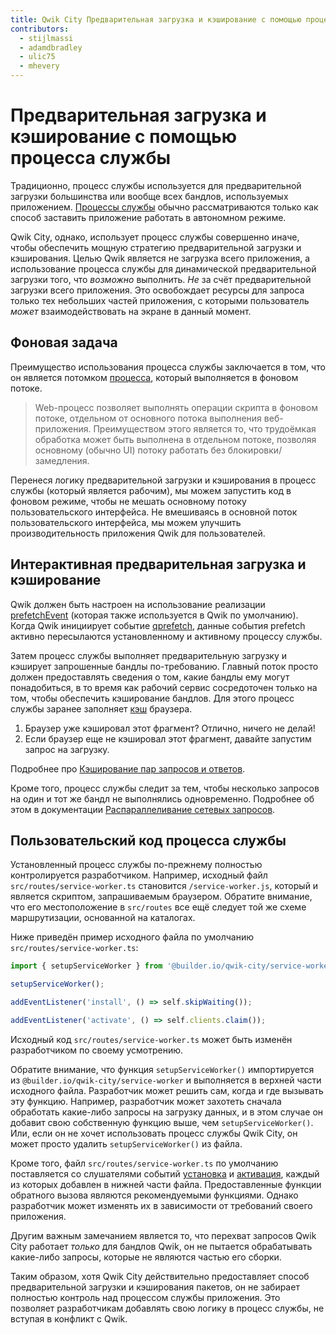 ```yaml
---
title: Qwik City Предварительная загрузка и кэширование с помощью процесса службы
contributors:
  - stijlmassi
  - adamdbradley
  - ulic75
  - mhevery
---
```


# Предварительная загрузка и кэширование с помощью процесса службы

Традиционно, процесс службы используется для предварительной загрузки большинства или вообще всех бандлов, используемых приложением. [Процессы службы](https://developer.mozilla.org/en-US/docs/Web/API/Service_Worker_API/Using_Service_Workers) обычно рассматриваются только как способ заставить приложение работать в автономном режиме.

Qwik City, однако, использует процесс службы совершенно иначе, чтобы обеспечить мощную стратегию предварительной загрузки и кэширования. Целью Qwik является не загрузка всего приложения, а использование процесса службы для динамической предварительной загрузки того, что _возможно_ выполнить. _Не_ за счёт предварительной загрузки всего приложения. Это освобождает ресурсы для запроса только тех небольших частей приложения, с которыми пользователь _может_ взаимодействовать на экране в данный момент.

## Фоновая задача

Преимущество использования процесса службы заключается в том, что он является потомком [процесса](https://developer.mozilla.org/en-US/docs/Web/API/Web_Workers_API), который выполняется в фоновом потоке.

> Web-процесс позволяет выполнять операции скрипта в фоновом потоке, отдельном от основного потока выполнения веб-приложения. Преимуществом этого является то, что трудоёмкая обработка может быть выполнена в отдельном потоке, позволяя основному (обычно UI) потоку работать без блокировки/замедления.

Перенеся логику предварительной загрузки и кэширования в процесс службы (который является рабочим), мы можем запустить код в фоновом режиме, чтобы не мешать основному потоку пользовательского интерфейса. Не вмешиваясь в основной поток пользовательского интерфейса, мы можем улучшить производительность приложения Qwik для пользователей.

## Интерактивная предварительная загрузка и кэширование

Qwik должен быть настроен на использование реализации [prefetchEvent](../../../docs/advanced/prefetching/index.mdx) (которая также используется в Qwik по умолчанию). Когда Qwik инициирует событие [qprefetch](../overview/index.mdx#prefetch-event), данные события prefetch активно пересылаются установленному и активному процессу службы.

Затем процесс службы выполняет предварительную загрузку и кэширует запрошенные бандлы по-требованию. Главный поток просто должен предоставлять сведения о том, какие бандлы ему могут понадобиться, в то время как рабочий сервис сосредоточен только на том, чтобы обеспечить кэширование бандлов. Для этого процесс службы заранее заполняет [кэш](https://developer.mozilla.org/en-US/docs/Web/API/Cache) браузера.

1. Браузер уже кэшировал этот фрагмент? Отлично, ничего не делай!
2. Если браузер еще не кэшировал этот фрагмент, давайте запустим запрос на загрузку.

Подробнее про [Кэширование пар запросов и ответов](../request-response-cache/index.mdx).

Кроме того, процесс службы следит за тем, чтобы несколько запросов на один и тот же бандл не выполнялись одновременно. Подробнее об этом в документации [Распараллеливание сетевых запросов](../parallelizing-network-requests/index.mdx).

## Пользовательский код процесса службы

Установленный процесс службы по-прежнему полностью контролируется разработчиком. Например, исходный файл `src/routes/service-worker.ts` становится `/service-worker.js`, который и является скриптом, запрашиваемым браузером. Обратите внимание, что его местоположение в `src/routes` все ещё следует той же схеме маршрутизации, основанной на каталогах.

Ниже приведён пример исходного файла по умолчанию `src/routes/service-worker.ts`:

```ts
import { setupServiceWorker } from '@builder.io/qwik-city/service-worker';

setupServiceWorker();

addEventListener('install', () => self.skipWaiting());

addEventListener('activate', () => self.clients.claim());
```

Исходный код `src/routes/service-worker.ts` может быть изменён разработчиком по своему усмотрению.

Обратите внимание, что функция `setupServiceWorker()` импортируется из `@builder.io/qwik-city/service-worker` и выполняется в верхней части исходного файла. Разработчик может решить сам, когда и где вызывать эту функцию. Например, разработчик может захотеть сначала обработать какие-либо запросы на загрузку данных, и в этом случае он добавит свою собственную функцию выше, чем `setupServiceWorker()`. Или, если он не хочет использовать процесс службы Qwik City, он может просто удалить `setupServiceWorker()` из файла.

Кроме того, файл `src/routes/service-worker.ts` по умолчанию поставляется со слушателями событий [установка](https://developer.mozilla.org/en-US/docs/Web/API/ServiceWorkerGlobalScope/install_event) и [активация](https://developer.mozilla.org/en-US/docs/Web/API/ServiceWorkerGlobalScope/activate_event), каждый из которых добавлен в нижней части файла. Предоставленные функции обратного вызова являются рекомендуемыми функциями. Однако разработчик может изменять их в зависимости от требований своего приложения.

Другим важным замечанием является то, что перехват запросов Qwik City работает _только_ для бандлов Qwik, он не пытается обрабатывать какие-либо запросы, которые не являются частью его сборки.

Таким образом, хотя Qwik City действительно предоставляет способ предварительной загрузки и кэширования пакетов, он не забирает полностью контроль над процессом службы приложения. Это позволяет разработчикам добавлять свою логику в процесс службы, не вступая в конфликт с Qwik.
